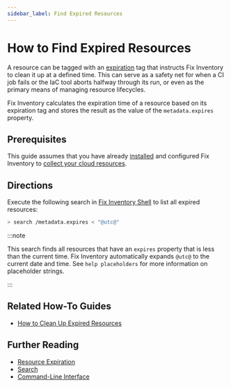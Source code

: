 ```yaml
---
sidebar_label: Find Expired Resources
---
```


# How to Find Expired Resources

A resource can be tagged with an [expiration](../../concepts/resource-management/expiration.mdx) tag that instructs Fix Inventory to clean it up at a defined time. This can serve as a safety net for when a CI job fails or the IaC tool aborts halfway through its run, or even as the primary means of managing resource lifecycles.

Fix Inventory calculates the expiration time of a resource based on its expiration tag and stores the result as the value of the `metadata.expires` property.

## Prerequisites

This guide assumes that you have already [installed](../../getting-started/install/index.mdx) and configured Fix Inventory to [collect your cloud resources](../../getting-started/configure/index.mdx).

## Directions

Execute the following search in [Fix Inventory Shell](../../reference/components/shell.mdx) to list all expired resources:

```bash
> search /metadata.expires < "@utc@"
```

:::note

This search finds all resources that have an `expires` property that is less than the current time. Fix Inventory automatically expands `@utc@` to the current date and time. See `help placeholders` for more information on placeholder strings.

:::

## Related How-To Guides

- [How to Clean Up Expired Resources](../cleanup/clean-up-expired-resources.mdx)

## Further Reading

- [Resource Expiration](../../concepts/resource-management/expiration.mdx)
- [Search](../../reference/search/index.mdx)
- [Command-Line Interface](../../reference/cli/index.mdx)
